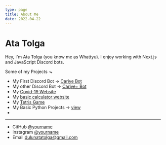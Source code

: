 ```yaml
---
type: page
title: About Me
date: 2022-04-22
---
```


# Ata Tolga

Hey, I'm Ata Tolga (you know me as Whattyu). I enjoy working with Next.js and JavaScript Discord bots.

Some of my Projects ⬎
- My First Discord Bot -> [Cariye Bot](https://cariyebot.github.io/)
- My other Discord Bot -> [Cariye+ Bot](https://top.gg/bot/849663572308918343)
- My [Covid-19 Website](https://covid-19-tracker.whattyu.repl.co/)
- My [basic calculator website](https://calculate.whattyu.repl.co)
- My [Tetris Game](https://tetris-game.whattyu.repl.co/)
- My Basic Python Projects -> [view](https://github.com/whattyu/Python-Projects)
- 
---

- GitHub [@yourname](https://github.com/whatyu)
- Instagram [@yourname](https://instagram.com/atatolgadln)
- Email dulunatatolga@gmail.com
